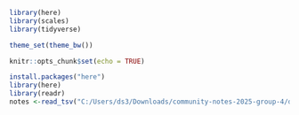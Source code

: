 ```r
library(here)
library(scales)
library(tidyverse)

theme_set(theme_bw())

knitr::opts_chunk$set(echo = TRUE)
```

```r
install.packages("here")
library(here)
library(readr)
notes <-read_tsv("C:/Users/ds3/Downloads/community-notes-2025-group-4/data/notes.tsv")

```